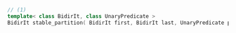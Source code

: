 ```cpp
// (1)
template< class BidirIt, class UnaryPredicate >
BidirIt stable_partition( BidirIt first, BidirIt last, UnaryPredicate p );
```
